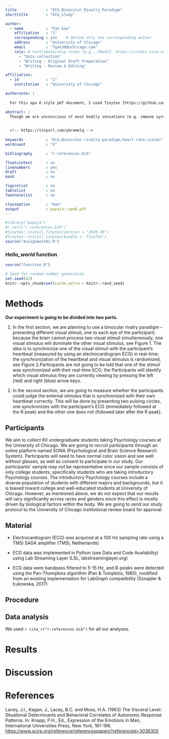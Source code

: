 ```yaml
---
title             : "ECG_Binocular_Rivalry_Paradigm"
shorttitle        : "ECG_study"

author: 
  - name          : "Fan Gao"
    affiliation   : "1"
    corresponding : yes    # Define only one corresponding author
    address       : "University of Chicago"
    email         : "fgao38@uchicago.com"
    role: # Contributorship roles (e.g., CRediT, https://credit.niso.org/)
      - "Data collection"
      - "Writing - Original Draft Preparation"
      - "Writing - Review & Editing"

affiliation:
  - id            : "1"
    institution   : "University of Chicago"

authornote: |
  
  For this apa 6 style pdf document, I used Tinytex [https://github.com/rstudio/tinytex-releases]. 

abstract: |
  Though we are unconscious of most bodily sensations (e.g. immune system), in a place where the internal (i.e. self) and external (i.e. physical world) interact, interoceptive stimuli—the sensation that arises from an internal organ (e.g. heartbeat), have been found to yield an unexpected influence over how we see and sense the world (i.e. exteroceptive stimuli).  A substantial prior study has been dedicated to exploring how external stimuli affect our body and brain. For example, intentionally observing and recognizing external stimuli typically results in a deceleration of the heart rate, referred to as “bradycardia of attention” (Lacey, Kagan, Lacey, & Moss, 1963). Such an effect is further examined in a follow-up study that showed subjects’ heart rate decreased following a ready signal (Lacey & Lacey, 1978). These findings have provided us with a novel understanding of how exteroceptive stimuli (e.g. a ready signal at a traffic light) influence our interoceptive stimuli (e.g. heart rate), but also raises the interesting question about the reverse effect: could interoceptive stimuli have an influence on exteroceptive stimuli? The question may seem counterintuitive at first since most of the interoceptive stimuli within one’s self are not accessible (e.g. immune system, heartbeat). For example, studies have suggested that only a quarter of the participants could perceive and judge their heart rate that closely synchronized with external stimuli above chance (Brener, 2016). How can these interoceptive stimuli affect our perception of the world if we, for the most of time, do not have conscious access to them? Yet, recent research has shed light on this question.

  
  <!-- https://tinyurl.com/ybremelq -->
  
keywords          : "ECG,Binocular-rivalry-paradigm,heart-rate,vision"
wordcount         : "X"

bibliography      : "r-references.bib"

floatsintext      : no
linenumbers       : yes
draft             : no
mask              : no

figurelist        : no
tablelist         : no
footnotelist      : no

classoption       : "man"
output            : papaja::apa6_pdf
---
```


```r
#library("papaja")
#r_refs("r-references.bib")
#tinytex::install_tinytex(version = "2020.10")
#tinytex::install_tinytex(bundle = 'TinyTeX')
source("Assignment02.R")
```

### *Hello_world* function

```r
source("Function.R")
```

```r
# Seed for random number generation
set.seed(42)
knitr::opts_chunk$set(cache.extra = knitr::rand_seed)
```

# Methods

**Our experiment is going to be divided into two parts.**

1.  In the first section, we are planning to use a binocular rivalry paradigm -- presenting different visual stimuli, one to each eye of the participant; because the brain cannot process two visual stimuli simultaneously, one visual stimulus will dominate the other visual stimulus, see Figure 1. The idea is to synchronize one of the visual stimuli with the participant's heartbeat (measured by using an electrocardiogram ECG) in real-time; the synchronization of the heartbeat and visual stimulus is randomized, see Figure 2.Participants are not going to be told that one of the stimuli was synchronized with their real-time ECG; the Participants will identify which visual stimulus they are currently viewing by pressing the left (red) and right (blue) arrow keys.

2.  In the second section, we are going to measure whether the participants could judge the external stimulus that is synchronized with their own heartbeat correctly. This will be done by presenting two pulsing circles, one synchronizes with the participant's ECG (immediately followed at the R peak) and the other one does not (followed later after the R peak).

## Participants

We aim to collect 60 undergraduate students taking Psychology courses at the University of Chicago. We are going to recruit participants through an online platform named SONA (Psychological and Brain Science Research System). Participants will need to have normal color vision and see well without glasses, as well as consent to participate in our study. Our participants' sample may not be representative since our sample consists of only college students, specifically students who are taking introductory Psychology courses. The introductory Psychology courses include a diverse population of students with different majors and backgrounds, but it is biased toward college and well-educated students at University of Chicago. However, as mentioned above, we do not expect that our results will vary significantly across races and genders since this effect is mostly driven by biological factors within the body. We are going to send our study protocol to the University of Chicago institutional review board for approval.

## Material

<!-- I am going to make revision to this part -->

-   Electrocardiogram (ECG) was acquired at a 100 Hz sampling rate using a TMSi SAGA amplifier (TMSi, Netherlands)

-   ECG data was implemented in Python (see Data and Code Availability) using Lab Streaming Layer (LSL, labstreaminglayer.org)

-   ECG data were bandpass filtered to 5-15 Hz, and R-peaks were detected using the Pan-Thompkins algorithm (Pan & Tompkins, 1985), modified from an existing implementation for LabGraph compatibility (Sznajder & Łukowska, 2017)

## Procedure

## Data analysis

We used `r cite_r("r-references.bib")` for all our analyses.

# Results

# Discussion

\newpage

# References

::: {#refs custom-style="Bibliography"}
:::

Lacey, J.I., Kagan, J., Lacey, B.C. and Moss, H.A. (1963) The Visceral Level: Situational Determinants and Behavioral Correlates of Autonomic Response Patterns. In: Knapp, P.H., Ed., Expression of the Emotions in Man, International Universities Press, New York, 161-196. <https://www.scirp.org/reference/referencespapers?referenceid=3036305>
